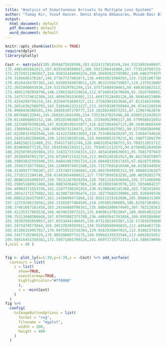 ---
title: "Analysis of Simultaneous Arrivals to Multiple Loss Systems"
author: "Tumay Kir, Yusuf Hancer, Deniz Aleyna Akbasaran, Musab Emir Bas"
output:
  html_document: default
  pdf_document: default
  word_document: default
---

```{r setup, include=FALSE}
knitr::opts_chunk$set(echo = TRUE)
require(dplyr)
library(plotly)
```


```{r,echo=FALSE}
Cost <- matrix(c(185.0504675920509,183.6224117818249,184.53218026488673,185.5073472956045,187.0617037634369,187.52473435463705,188.24852129213716,189.34646876346596,190.75105729306057,191.44678486185708,192.68181389297348,193.37061310948337,194.68747785844252,195.51876154137125,196.591506020907,197.25758740438408,198.73847854350063,199.57831524907346,200.3863621302727,201.37305180009372,202.32528199831202,203.62793283078744,204.36089614815288,205.54823185640905,206.25169306139418,207.38074267102377,208.44089151296308,209.6976230931362,210.81077327265854,211.29891417789167,212.65766873120867,213.36634620275038,214.68953254025973,215.9000256382999,216.25108484993777,217.5453508625016,218.7876957440722,219.4642124659397,220.75363407329104,221.421921460981,
175.4981491862613,167.8155420500667,166.5921208416989,167.77351078072343,168.44123762986706,168.8447572955208,169.84526707462967,171.38795836245754,172.23382416946671,173.3948083676819,173.97380319705653,175.30121539162866,176.59096871632286,176.9520747201055,178.37800043801752,179.09109233089444,180.2774933772304,181.23738556356255,182.36993624776258,183.22805079951792,183.97494722646957,185.24717424545898,186.42439939567205,187.22625177864003,188.41964614218566,189.1682088853068,190.15737806249965,191.02282230345062,192.3496393446432,193.3830963093307,193.80060502693294,195.4225611576546,196.25097804135248,197.15022096295775,198.39722450831786,199.00706947138414,200.4021026052365,201.21714566598615,202.24608064556205,203.44363550318235,
171.25729311965017,154.95832444096234,150.26683922795002,149.68637593797374,150.57495901083627,151.44982290944358,152.3241964362782,153.39182637125276,154.34076979826526,155.42879992717934,156.64583675705387,157.5275842379213,158.5977592663503,159.5041964245676,160.14829530787495,160.91455781474096,162.3814191698562,163.30219606161143,164.58840925554003,165.07287664783973,166.548111112575,167.25851407000937,168.43990970183646,169.46345398537903,170.42579704919913,170.8733745112084,172.20533397379202,173.38870944450747,174.5084256051352,175.13222000991803,176.28054528682918,177.51943573771473,178.43375236081638,179.0749571519833,180.43983710348434,181.56965286721044,182.45465099273457,183.10084924321288,184.58291278374082,185.26018236053622,
170.3196606176167,146.57367727481073,136.44033821988393,133.73251067360624,133.33858228724145,133.96177437741153,135.1478395273767,136.13341538919332,136.930053584719,138.04926672999056,139.42610675815922,139.87298879941906,141.22600769854498,142.24576364935433,142.79586259654644,143.94290497267502,144.74731522060424,146.18486656447544,147.26771690571672,148.09284978868854,148.86137131539172,150.03658352505946,150.9166749369324,151.85346065039215,153.06926690254423,154.2593865435444,154.82754947071697,155.80414636417615,156.62429131552034,157.85253353432873,159.24054010573732,159.56964276276236,160.66103319239642,162.21789584639126,163.6017257340472,163.93450523949977,164.98895446487708,165.95437429419556,166.77298910074123,168.35342297917313,
170.45264184787302,142.02509394870611,125.96331956739657,119.23755390659782,117.25153171617802,117.51256246647586,118.37358883677348,118.851463244329,120.2532155877132,120.99168479264065,122.39915786980079,123.48267673861663,124.12530913774334,125.19144281350135,126.27743796762674,127.04604224151902,128.3374087198732,129.22705728683277,130.05211926904224,131.36647686674047,132.42249325806725,132.90897491760734,134.24113530241274,135.3883549775663,136.1659333257703,137.04392846279507,137.97170830703757,139.0752042086242,140.34114851765798,141.0581598226462,142.3611260842641,142.90244772751498,143.99420755557236,144.99373601102621,146.41315732804645,147.3066646015521,148.28681423664358,149.30804990278838,150.51541282280323,151.2379455863939, 171.35543275974086,139.96996273884136,118.44074114032495,107.3352897357663,102.99926002216718,101.85517946455536,102.56165567069931,103.295382204862,104.23341127352585,105.26722682862214,106.05796648354661,106.90756269296827,108.07919343671236,108.91959542567004,110.00686186348841,111.20894643720453,112.07487765052278,113.48118492160489,114.30494756934232,115.09055908817726,115.94249488322632,117.46551010142852,118.25853392911739,118.80134602371695,120.09599032931786,120.94798218299633,122.30911825502078,123.23885974372014,124.26350110229284,125.15826736515969,126.13480537740078,126.70747901570594,128.21056663485396,129.10026216687302,130.2973655320786,130.92042790557772,132.2919514269494,133.11618321315385,134.03895522926192,134.9765162936734,
172.2032066843636,139.5313929781299,114.37571688930463,98.40030108251322,90.85901377787573,88.19484247370053,87.35270517156586,88.23532859002621,89.42729578322187,89.85551034131089,90.81757900463933,91.61799827648329,92.89560929329267,93.84261303881382,94.74928247460298,95.84121415724333,96.8640354517564,98.32072783911627,98.90296677530065,99.82214074173376,100.86992922534398,102.06525200451775,102.67094460082076,104.03523698177847,104.95062846145073,105.84884573238006,106.70173718317679,107.87639578103347,108.96539866595054,109.8444427242366,111.04695670189997,112.11307149450649,112.8373264401328,113.82962752055664,115.12012426436672,116.17321654073501,116.97455415178601,117.88648381759725,119.14795400554262,120.04823202317768,
173.40011302930796,140.23963264159616,112.07160541670649,92.19257600022664,80.72084917033735,75.6754995762871,74.04040531806734,74.1614356042237,74.96816579769411,75.86595317496669,76.78995599281832,77.8857794895392,78.63966181986092,79.62043808737624,80.56358125386892,81.55722499558293,82.42242543923423,83.76040923990183,84.70776001764271,85.77289893481223,86.54180592077732,87.65265049675061,88.85191600861754,89.69904425940324,90.42510660630792,91.67573857823986,92.61621100324672,93.64589021481315,94.84363762514492,95.8205451125923,96.63428489728959,97.585789054791,98.74722949332887,99.77807776383455,100.55766456622189,101.69466570679948,102.88193631612208,103.71815599237573,104.71907605690267,105.56160242984907,
174.14737274632384,141.4056765336902,111.66973528495126,88.5446462598049,73.79278505502093,65.47633181348786,62.472773229470796,61.534292094273454,61.67629773473393,62.99232750236637,63.75620023662651,64.97069951102843,65.6914368273574,66.96292575081111,67.79432343823392,69.08039282941347,69.47388833008307,70.95711687431007,71.76389029841573,72.59663516431816,73.63689289220432,74.9327021103605,75.81628366002731,76.59066578490764,78.10566690690679,78.41182306893961,79.87225167056967,80.89906280709043,81.73153644888812,82.65348086581629,83.60391324483872,84.740395324892,85.86143712790499,86.50663153796066,87.89852160703761,88.66200672953887,89.7929378015409,90.78035447078807,91.82018919214289,92.69344371269955,
175.4254299756214,141.82584763609327,112.37582981853646,87.0131463349635,68.91698415054617,58.00694615419019,52.23237824384838,50.96594965628056,50.61219128014622,51.65657357701858,51.97108114144734,52.96205496733213,54.115384443838856,55.30196222815519,56.36521705271369,56.99456655723021,58.08972240101922,59.35235218247935,60.427032594170015,60.86154205874878,62.14373253641698,63.28781306700632,64.0634837160931,65.25960508189239,66.12309408695623,67.16623986485243,68.2229572070857,69.12777012189846,70.34267284141573,71.04109566981012,72.45630224589164,72.99002849753465,74.09131245621137,75.12320920938168,75.69714133507127,77.06327063599032,77.94741509740336,79.28098874107202,80.33991367762947,81.11255423606347,
176.26516562500785,143.53864623213127,113.34359200769944,86.97441385546232,66.20331374029054,53.21001629374262,45.435346072017225,41.914771648905905,41.05033976785738,41.6449283429138,42.235996687049635,43.28904350570228,44.20446252205219,45.19248367715404,45.88055850846724,47.2915634117151,48.13430837168645,49.24290679571606,50.00604771910995,51.187507972353416,52.2836736729208,53.15891430482423,54.232199587579416,55.20577202286902,56.12442622124677,56.91337170392941,57.90881645574409,59.163474439241796,60.00171247284633,60.94140422219455,62.052100476331205,63.04081384500787,64.44422382469642,65.09763953131346,66.19559090692334,67.01787005412208,68.37939966728753,69.02743318209278,70.05643462054324,71.28767002915617,
176.9908436588503,144.58456307278777,114.10150246073252,87.12967462678131,64.999682917063,49.35852400392069,39.99162358032934,35.191901208203674,33.391095279147855,33.585406045931634,34.021133011508596,34.73946385895733,35.61821958609152,36.82053295051973,37.76175325588325,39.14879180628466,39.7820976105169,40.744310806265965,41.78010528121452,42.59562707068637,43.64984818840665,44.665654529507066,45.839206801958746,46.7534217769762,47.870330615333636,49.00068777639901,49.657270128497736,50.68195011818713,51.9617066816099,52.75555996079609,53.662962240857595,54.834740944779625,55.93553331552932,56.751730440535695,57.83490359702858,58.65716189698793,59.67911591325207,60.666485862579954,61.5621402276002,62.970881416515496,
178.087680132842,145.2601811643496,114.73513637025496,88.03065152420159,65.31313213763947,47.745857347953574,36.62214038199811,30.538584019849104,27.964563008276905,27.082704385481257,27.41381037968708,28.12267410794924,29.29413183097341,29.999219398515578,31.006063778062938,32.06068695404771,33.25615802385689,34.39311570028547,35.06572372602713,36.146437155485,37.00102142966382,38.185561836699335,39.1618060099286,40.07599865063119,41.09049746998525,42.43284085871748,43.15911896048846,44.17271854765786,45.074814935890764,46.044122317758294,46.94832081870133,48.1240423745548,49.22995241198547,50.13123521387959,51.11255131377931,52.001223377335144,53.04425699928409,53.88040184241664,55.27707529971827,56.112797619279036,
179.0114866093152,146.1052819036879,116.17244952996317,88.57995803169182,65.6455819669972,47.558713151233086,35.08826537647363,27.230021651879753,23.896350645329143,22.68479222479202,22.80242211555238,23.53208959644895,24.383859638181743,25.161883570484143,26.26305137199944,27.314692780755102,28.26156732433137,29.31555956921967,30.209058329796182,31.08350683164865,32.24596397859199,33.143384334967664,34.14993097435599,35.063323375514905,36.14875753262634,37.14822175561214,38.16764607334046,39.3095632657605,40.17093711875275,41.45461191259085,42.40993660078563,43.33932216894267,44.37810351730643,45.18739579033361,46.327524462886736,47.1674452602091,48.160326157426766,49.18180743405091,50.151534490517825,51.157709123840405,
180.32338076508108,147.02430149315077,116.6321994567125,89.26463668349983,66.57100570597201,47.77925530813454,34.29691101632577,26.054660680462415,21.544163924933663,19.95121341851993,19.4695036341029,20.073847724215938,20.76057325809499,21.78516855310635,22.82329370615513,23.86538824783548,25.00950441200884,25.901127490755236,26.826652657863033,27.929670060093756,28.80684631665306,29.87785519504768,30.92700580040054,31.865532812546473,32.81604300644401,33.89568187535256,34.81908545449859,35.865869953083546,36.91178821626222,37.83955222139277,38.90603683656785,39.73834018244666,40.77753483039988,41.765121254882224,42.92724220278233,43.918022476001845,44.76083761795856,45.922094838772,46.81050029829689,47.83149794466741,
181.336099412154,148.49565073118475,118.33340461027962,90.52745858999072,67.43593188053964,48.62527014211295,34.48777760871864,25.578380825396533,20.56413241690928,18.263107730571924,17.808849532508074,18.12298902034174,18.810635010827706,19.86049681341819,20.802686349021233,21.822683608774398,22.717922835067856,23.761263353100265,24.775682957217143,25.799571146838478,26.84804459389231,27.79898541647139,28.72553504481718,29.781848949768833,30.908124969404767,31.752803194078506,32.78824581086177,33.77262055427951,34.7458139196808,35.869727505204494,36.83750879829739,37.7842650928812,38.70188525801768,39.85450587610369,40.77578804046299,41.990560398616914,42.83048111043514,43.814864576235514,44.75310484584093,45.72441694261942,
182.62280324583546,149.41422250813693,118.7534865626287,91.53664744610236,68.34021584441608,49.11874738724141,35.109851790250346,25.903660646876745,20.070886104508826,17.768164441475474,16.89143883212829,17.252702703483173,17.84446415497033,18.82510135266904,19.800211111332192,20.881761086554462,21.772541336837996,22.722529524077213,23.751249523262718,24.813784042574945,25.818990001756976,26.773369409219384,27.789506614100816,28.79450939198753,29.81517979223395,30.828356230476647,31.75077165441786,32.810182480658206,33.73439793479174,34.787042445794455,35.763174861766075,36.80627783072627,37.75660494624388,38.808056646843276,39.78810322103815,40.798233304159425,41.772037058017446,42.72338165382055,43.74687497046217,44.75737417880697,
183.24261402268698,150.1255150205186,119.68498853278231,92.59077209270575,69.43572560108129,50.46398918883828,36.054552165783996,26.48033882849356,20.585744488319065,17.823371195153353,16.893147551948765,17.03439966507851,17.668642059604867,18.585226048523445,19.5919514945324,20.60877748775896,21.498392179120266,22.558343873471042,23.494664161377777,24.539537875435524,25.559859062390924,26.574123051287984,27.51778898726479,28.534193625014787,29.53160350216669,30.607398686038014,31.58061945169351,32.5956814002736,33.52713360246252,34.54307145585115,35.55110908935994,36.51808435590312,37.54255713959399,38.56008894585715,39.56952871379429,40.53857160415196,41.529242163262076,42.505456213604184,43.56191769291126,44.509243160198636,
183.8482502112489,151.3543171021748,120.84832854298753,93.70921105171233,70.26070953783446,51.21662248718474,36.886527379467076,27.12507977418287,21.204768097643658,18.378020438297032,17.382718951413096,17.43119650251201,18.063969935834585,18.884808731893397,19.849621610146105,20.820477422315054,21.77442273624353,22.750626379316234,23.849771426406544,24.76069789222608,25.813004033301752,26.784509055312668,27.80214909038452,28.79647850689473,29.781354089820034,30.80205673763705,31.789490993841124,32.80432734289711,33.79546118515661,34.81485114090631,35.774420748440285,36.80437306183285,37.807879114942786,38.8042684933508,39.79543029473949,40.805782386019445,41.74324336148101,42.82265636233924,43.818402979476524,44.78073676138616,
184.834846877139,152.20435991193213,121.7916811112575,94.67584022644506,71.079663776524,52.0998277363009,37.90871243468928,28.094782051453787,22.121509276936603,19.17269875003092,18.067825503739737,18.08427738267831,18.668822275133564,19.440623672019424,20.423786433657376,21.385424211625903,22.40452316639766,23.408299832744504,24.42654210548809,25.400257412414113,26.38531543767837,27.402149106144112,28.388573026921023,29.421443149398396,30.418874386857528,31.409864914111086,32.38263508978933,33.42600792356,34.42273648101951,35.39474900770193,36.41324833583191,37.388235407690715,38.37368304923006,39.39104015467518,40.398131824824816,41.37126800835107,42.407256668352076,43.38693017356205,44.39918170127267,45.38434967678813,
186.29258705205984,153.31831733156315,122.48341896630693,95.78817979435537,72.24544107767804,53.25551504144434,39.107124928364094,29.123435160525833,23.109726317519545,20.0072443852747,18.92145696716914,18.888784874392687,19.439625779921002,20.261374530984313,21.209888562502965,22.209948043518224,23.197191835944675,24.237906015124263,25.17724049549338,26.212061862307248,27.173835814143214,28.189325003604218,29.18027458908488,30.18289611412031,31.20848963182889,32.18989750483481,33.16350182127905,34.213466948100965,35.183885527139765,36.18483129141244,37.153188376772626,38.16510531115195,39.166311716538885,40.16983169074375,41.18965061536061,42.19710306490086,43.16930948575872,44.21570508585677,45.16762944624317,46.18783780581008,
187.35384947051787,154.67204721532318,123.9845245361913,96.66276925897961,73.64461229796905,54.06020882704872,39.81106644453864,30.068390020690327,24.08978062020602,20.90610131489091,19.77442723043539,19.792094287151205,20.361415150427284,21.193503712726,22.133077292182247,23.06704021443326,24.06458276411586,25.07045167084587,26.11020892444865,27.114689131883896,28.070198741885815,29.1033928413102,30.077942995943335,31.07727402155238,32.073123792848484,33.11111610463581,34.08732223904904,35.11947588125063,36.04445860916051,37.07292774870851,38.104782029116585,39.09425528129757,40.07398438003475,41.073702566260934,42.121046836767604,43.09239240697371,44.09513535588149,45.07663255887939,46.08599708891214,47.09758043566052,
188.39893832592946,155.04041063395724,124.60440332017455,97.68287530564513,74.13137110684849,54.997435067909386,40.945495478455825,31.000977748037396,25.10220644800242,21.954983100451873,20.803163306789425,20.735641224114786,21.31454994660859,22.15088021031034,23.073457752108517,24.0667446558502,25.06685095124916,26.053013145163526,27.055642364482143,28.023825986187887,29.024744081518037,30.017616879052156,31.053874188040627,32.044103784662624,33.029082452552856,34.039831926370525,35.07507221506785,36.05607702587054,37.03890824154648,38.053518953466316,39.0539864981713,40.0608227812011,41.03357493183701,42.06202622542356,43.0404545425671,44.020933877540706,45.030672064545506,46.040415392134335,47.080262931852864,48.03038924487568,
189.29483720770662,156.22469974051506,125.73177681816546,98.81565449543157,74.85706341367163,56.31173906633579,41.93636713722446,32.17223131481292,26.08540690579977,22.953915777614647,21.801013383054006,21.755276043535915,22.28769850128337,23.127769386942486,24.06491916399665,25.025914337811535,25.999010992859947,27.008312006591378,28.04798424110135,29.042385522738044,30.021625096131213,31.030584270090323,32.02884417907364,33.024436097816945,34.04218675881468,35.02097491077997,35.99215372288438,37.001444207362944,38.0191601973938,39.01122422443069,40.00680741722443,41.005558266089025,42.03138543260803,43.00394200483938,44.032338486956434,45.03906204975269,46.025561257595115,47.00156685206097,48.0201596785763,49.022436898781855,
190.31309377706307,157.23574873286802,126.6857848495313,99.406843361075,76.43051741451727,57.17024512404323,43.00022862443464,33.10625629375829,27.0988399750642,23.94016531298199,22.778375988265452,22.710770382726462,23.286286089451256,24.14088978122604,25.028800186224924,25.99560726492254,27.04589954691245,27.985929205344952,29.003392872264936,29.998943417657596,31.01034560613387,32.005547819025914,33.009675118702155,33.99365519077119,35.0180949197121,36.023820104450685,36.99737873050375,38.013777791694615,39.002541174293604,40.00648942022642,41.00426323023913,42.02362192987567,43.01398579338362,43.958304247950984,45.04254018613085,45.966635963581865,46.98985570789867,48.002007771153934,48.9879182589117,50.007160808874595,
191.2710122284146,158.61493654409622,127.77073099563295,100.46592852792843,77.50573823725964,58.23144852629587,43.880765171138265,34.06154098313362,27.961260223679346,24.986670631083815,23.779287937420087,23.715545199361678,24.303290643901704,25.094912955278847,26.032325750821695,27.013357337399196,28.00245132016642,28.98890513004229,30.000408635584993,30.980377340191016,32.03646511066465,33.007013502704986,33.962587387568306,34.996588255693574,36.01339805895502,37.01294771720821,38.01525999951887,38.99464123527134,40.034362118248644,41.01818204566855,42.0089199602795,42.99129506367676,44.029990723013746,45.002374415071046,46.01869375866777,46.97226378853554,48.02215267860617,48.98646899916325,49.996258349640016,50.99536346018645,
192.06081581696597,159.70232267029294,128.79811542936045,101.57149689940111,78.4033863206373,59.20266208094934,44.919836683638266,35.18997959545159,29.034314448837968,25.946109918383105,24.775773718397133,24.740427090712366,25.269947105220957,26.07931632889336,27.04634655876063,28.024952652942062,29.023128252393725,30.00346522171022,31.034639345216945,32.0146128804324,33.004467817608194,33.99324632737324,35.03587766894976,36.007613724865784,36.99466742022625,38.000114078000415,39.00894535218368,39.99392338455175,41.001324944484345,42.01272034000034,42.99315752969433,43.994359594229806,44.99355192941715,45.97684940617148,47.01414903051069,47.97143602990185,48.99665572868335,49.97429515602419,51.02493164424484,51.994914072587214,
193.29965188912408,160.08834264427966,130.4528503463976,103.10348842373752,79.78172346856228,60.16959856486282,45.83938257238738,35.95765706121814,30.15246925881051,26.967648745179698,25.810925109973095,25.759102227488935,26.307647321080402,27.08925856078771,28.050461732457862,29.04039874593977,30.01153191199961,31.00910146481564,32.00659698046139,33.00884674407301,33.994883698125726,35.007255137563625,36.048144901425665,37.00366952966001,38.003150070280114,39.008413605714296,39.959246484882264,41.00312667528505,42.016931886125285,43.01125652361534,44.014226629726366,44.97607578338676,45.98724321657082,46.99486634021655,47.992903757343015,48.98732951485051,49.97857711205811,50.993813394101096,51.989717175798596,52.99772370990576,
194.40984371553336,161.22077398202455,130.91306640145368,103.73834169315,80.69542756865067,61.36758104420062,46.99873673165686,36.99521089653492,31.038216290819072,27.980462013311396,26.797525707987408,26.74804812378876,27.273206132751945,28.100151815263228,29.040951874176976,30.02976312489592,30.987712411358498,31.991054180874702,33.02485885755137,33.96594383254974,35.01941139678553,35.97642002255978,36.98762812852446,37.99806700885632,39.02011309400426,39.97729113478505,41.00501565759575,42.01767919454875,42.99841848982392,43.977403943386506,44.96976512381943,46.00732147995888,47.01733417530854,47.969156329655355,48.98147706226081,50.00660691361717,50.985975013011085,51.99272568304542,53.007326303499966,53.99626651171994,
195.20542171579882,162.02308730786476,132.18273682539086,105.02684953922004,81.00503810909966,62.221226971424265,47.80284886590069,38.03873859345772,32.06331771476919,28.942314336801154,27.82504014033779,27.752783930574967,28.261411735212878,29.142437964641218,30.01882809825881,30.98386019580498,31.98664290638701,33.03807497561059,34.00986743234483,35.022171090336855,36.016332237347406,36.9447162812502,38.00026639186183,39.01133739806065,40.01903980806523,41.0090852344392,41.995711870738575,42.98406086374935,43.99353244336198,45.01449947533717,45.981348260414975,46.98710395385364,48.01236357515581,49.02108373168193,49.99803663724102,51.00439265847043,52.012304908356846,53.004482568738226,54.00922648584548,55.00244375771415,
196.08632264375697,163.2438899471866,132.85811515162686,105.8986831309171,82.347384726901,63.12800481828386,48.74941874031579,39.06132591574427,32.97663794459494,29.9404561451131,28.77223876004197,28.76111095387186,29.30008253217688,30.102262307752284,31.0521225368425,32.003370108580974,32.98699389336795,34.0223635875784,34.98113517890126,36.013040235649925,37.057977263489,37.996322644093155,38.997524499445475,39.99273891377185,41.00541382189062,42.00605320166747,42.99330744303364,44.00641394741445,44.96941051036084,45.99257703349028,46.99914107654808,48.03107265143838,48.997624127877465,49.98678815166277,50.9812889238904,51.9901851179177,52.99442284568421,54.00356890611687,55.00141409986496,56.01949189749507,
197.12719286130562,164.13202877464545,134.295505296689,106.8156730386135,83.19215814138414,64.15473124340261,49.924079917657245,40.202202154534824,34.1442257643397,30.91440069304652,29.81216309499399,29.71429975516005,30.274636008910477,31.088449775333785,32.011833312794344,33.02562554550552,34.02354048857602,35.01994229426152,36.00241065385445,37.01471706314611,38.00929572853863,38.99575215466837,40.018560002242126,41.014914364490544,42.01591365000355,42.975904398272625,43.99380533017157,44.973156939903404,46.03080153896383,46.979177851530366,48.005777698034805,48.991226894330346,49.986136335004474,51.0096934636361,51.994723109530725,52.991425085720195,54.00837057929399,54.99928309318214,56.000618957268195,57.00154213358445,
198.37461687161456,165.24344860796361,135.08042800679945,107.78212836332824,84.16985189670493,65.45975134129336,51.131720579326135,41.146266376732186,35.05850443280214,31.897483382664372,30.776349204949263,30.75713777003753,31.276682525118616,32.13027381310524,33.00072455873333,33.99089741358173,35.02645773958956,35.99854023955219,37.00056494701166,38.0083003973598,39.005755235825525,39.99642566332159,41.028073068442325,41.996835171147346,43.017279646267106,44.00118568963861,44.98761785042506,45.98373147745063,47.00387803725231,48.00480903564906,48.96098152381305,49.99852247057476,51.02769605941112,51.99797227707684,52.9753373236973,53.98264590296609,55.001401734764784,56.03128875380944,57.03955229642273,57.98657049399838,
199.42135317865538,166.4034633872223,135.84696137823047,108.45054022149402,84.93460473200476,66.33542188876221,51.93490618132212,42.00172406662885,36.09011071825081,32.87112438697247,31.741397449769593,31.740852699633955,32.266015889667976,33.11840962968221,34.03191307512159,34.99980382032857,36.017212616935204,36.96871656101807,38.01616394518365,39.00053779756477,40.01538063291522,40.99104817710096,41.997882908325685,42.995712577556844,43.99843996240949,45.003991666667126,46.01443941434402,47.00373739978814,48.04191128014782,48.98782949802829,50.02235592917046,50.991016339522076,52.0286346476426,52.96273985098298,54.00739298053261,55.00350682156501,56.017788520837634,57.01682258751047,57.982200756346806,58.99303089966538,
199.75313048586608,167.07993082375788,136.44693647393856,109.69928896639459,86.35015529849098,67.36226431687818,52.73975346218319,43.09444488375997,37.09037003453448,33.882419632270505,32.807288994309914,32.674867465181265,33.3048033943083,34.11955837962502,35.040278117717115,35.96423189042271,37.00020380996398,38.00062678536915,38.997959797925866,39.967733268917485,41.042734827539775,41.987732175269535,43.012014792427806,44.03922585630816,45.006762084586676,45.98164522113537,47.01438800320999,48.009360964685406,48.992122484543856,49.99868597951402,50.9873149801981,52.034166033423936,53.019656379468756,54.01440196373174,55.00950873425403,55.98686471269586,56.99318917847916,58.014492470506,59.02274099558854,59.991841743421496,
201.38393502859657,167.6553444146645,138.0731362441567,110.57101629980093,87.39600910668901,68.46416092498211,53.89937219985053,44.15702014395425,38.02125414059494,34.95293681842113,33.80329828491507,33.78528722536194,34.27972751868544,35.090790990358904,36.04721995699001,37.03940737562837,37.983598631379266,38.99749799884987,39.973714216587155,40.96912122772774,41.99046088245143,42.98129337376821,43.98419819039938,45.02279413884285,46.01531761445057,47.00378524828593,47.99344189651385,49.039797227710935,49.98090605847236,50.987363125286244,52.036195913691934,53.0018944388928,54.010776145321735,55.01590572382279,55.9871259845248,57.01094858641006,57.99440123936456,59.0117560684436,59.99457370765235,61.01333185733175,
202.2473474573044,169.39537820593011,138.55450948946833,111.44644617284409,88.11030020111633,69.4274159486377,54.95809465827377,45.010089530220476,39.08297787151538,35.892251303082396,34.73820241603742,34.754793943520795,35.292780754098956,36.07786114621325,37.03686706860025,38.01690322116005,38.98942911377206,40.027017632921066,40.991711399081034,41.993172695143855,43.01098027612502,44.00242569558222,44.97568749610165,45.9892234757865,46.988018292964995,47.984501992674765,49.024678415604335,50.02751010378351,51.00216404264976,52.022845603649,53.01925757572191,53.962450231603064,54.96703387489134,56.01478305319144,57.01086807430991,57.99389854431276,58.98441817748838,59.98673632636467,60.99892503442215,61.995530452730655,
202.81286154957027,170.04759533716384,139.9282936047023,112.91862370243376,89.43070715498921,70.36903543263182,56.051117778703656,45.951665169392435,40.028632316190965,37.017679332094154,35.766271650380624,35.746402695350525,36.28374995585474,37.04848369673958,38.02783700394233,38.98530216235003,40.00419382219118,41.00079630742034,42.00435592204878,42.990518771985585,44.00674157131099,45.02468073255716,45.98819461616416,46.997578548771486,47.998604489813985,49.01045515888573,49.98906431168938,51.00019748692123,51.99162639581207,53.01874410994331,54.00860584126904,55.02193700010316,56.02124215883607,57.02840396131858,58.00506258593466,58.979329726181255,60.018360380901086,60.99508194833975,61.98020991716767,63.005078834675324,
204.3457720290429,170.98520060774175,140.99966335533546,113.66638293517101,90.21264016053999,70.94870841507722,57.00168466668612,47.019849472132606,41.07312556744604,38.016293104159814,36.847872815606365,36.76284595524184,37.28746722045695,38.104723045794906,39.02464441127454,39.994178411870195,41.003822039310364,41.99336725292606,42.98577588370367,43.98487622996295,45.00362122157569,46.005365735579936,47.006029379960445,48.0114707968419,49.00099882614054,49.987384062498606,51.058691898465064,51.980531558909995,52.997999798407726,54.00434807008334,55.00350515558628,56.00492542808348,57.028499777387005,58.008416807216555,58.999304230332186,59.97564432839949,61.0010577945734,61.96837512470923,62.99304276751643,64.03155620626481,
205.58416451350382,172.50571865789126,141.66971715772152,114.58061909445686,91.44187559572308,72.28535892399321,57.833183026148795,48.06665443464726,42.19488675439874,38.95994924133365,37.777913582945025,37.71795246441246,38.25200771251549,39.12749048786404,40.007327705002155,41.04451209264477,41.99852037702674,43.00655985509131,44.009495289672735,45.04135829136829,46.02144807704641,46.96516794624147,47.980813957940896,49.011186683308935,49.96935443108078,50.97299271449869,51.964080418907265,52.9960009466193,53.97584134077108,55.00638630037447,56.000982972399015,57.02613708993109,58.02548912847677,59.014538789624886,59.99525673038062,61.005601935120595,62.010516463889246,62.9708522794295,64.00461017120682,65.0190962273842
),ncol = 40 )


fig <- plot_ly(x=1:39,y=1:39,z = ~Cost) %>% add_surface(
  contours = list(
    z = list(
      show=TRUE,
      usecolormap=TRUE,
      highlightcolor="#ff0000"
      ),
      z = ~min(Cost)
    )
  )
fig %>%
  config(
    toImageButtonOptions = list(
      format = "svg",
      filename = "myplot",
      width = 300,
      height = 400
    )
  )


```